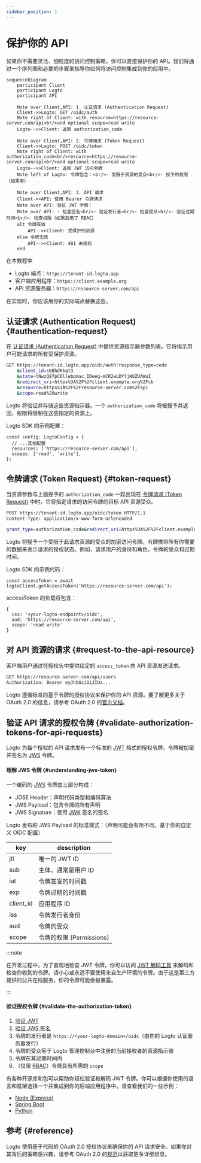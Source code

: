 ```yaml
---
sidebar_position: 1
---
```


# 保护你的 API

如果你不需要灵活、细粒度的访问控制策略，你可以直接保护你的 API。我们将通过一个序列图和必要的步骤来指导你如何将访问控制集成到你的应用中。

```mermaid
sequenceDiagram
    participant Client
    participant Logto
    participant API

    Note over Client,API: 1. 认证请求 (Authentication Request)
    Client->>Logto: GET /oidc/auth
    Note right of Client: with resource=https://resource-server.com/api<br/>and optional scope=read write
    Logto-->>Client: 返回 authorization_code

    Note over Client,API: 2. 令牌请求 (Token Request)
    Client->>Logto: POST /oidc/token
    Note right of Client: with authorization_code<br/>resource=https://resource-server.com/api<br/>and optional scope=read write
    Logto-->>Client: 返回 JWT 访问令牌
    Note left of Logto: 令牌包含：<br/>- 受限于资源的受众<br/>- 授予的权限（如果有）

    Note over Client,API: 3. API 请求
    Client->>API: 使用 Bearer 令牌请求
    Note over API: 验证 JWT 令牌：
    Note over API: - 检查签名<br/>- 验证发行者<br/>- 检查受众<br/>- 验证过期时间<br/>- 检查权限（如果启用了 RBAC）
    alt 令牌有效
        API-->>Client: 受保护的资源
    else 令牌无效
        API-->>Client: 401 未授权
    end
```

在本教程中

- Logto 端点：`https://tenant-id.logto.app`
- 客户端应用程序：`https://client.example.org`
- API 资源服务器：`https://resource-server.com/api`

在实现时，你应该用你的实际端点替换这些。

## 认证请求 (Authentication Request) \{#authentication-request}

在 [认证请求 (Authentication Request)](https://openid.net/specs/openid-connect-core-1_0.html#AuthRequest) 中提供资源指示器参数列表。它将指示用户可能请求的所有受保护资源。

```bash
GET https://tenant-id.logto.app/oidc/auth?response_type=code
    &client_id=s6BhdRkqt3
    &state=tNwzQ87pC6llebpmac_IDeeq-mCR2wLDYljHUZUAWuI
    &redirect_uri=https%3A%2F%2Fclient.example.org%2Fcb
    &resource=https%3A%2F%2Fresource-server.com%2Fapi
    &scope=read%20write
```

Logto 将验证并存储这些资源指示器。一个 `authorization_code` 将被授予并返回，权限将限制在这些指定的资源上。

Logto SDK 的示例配置：

```tsx
const config: LogtoConfig = {
  // ...其他配置
  resources: ['https://resource-server.com/api'],
  scopes: ['read', 'write'],
};
```

## 令牌请求 (Token Request) \{#token-request}

当资源参数与上面授予的 `authorization_code` 一起出现在 [令牌请求 (Token Request)](https://openid.net/specs/openid-connect-core-1_0.html#TokenRequest) 中时，它将指定请求的访问令牌的目标 API 资源受众。

```bash
POST https://tenant-id.logto.app/oidc/token HTTP/1.1
Content-Type: application/x-www-form-urlencoded

grant_type=authorization_code&redirect_uri=https%3A%2F%2Fclient.example.org%2Fcb&code=10esc29BWC2qZB0acc9v8zAv9ltc2pko105tQauZ&resource=https%3A%2F%2Fresource-server.com%2Fapi
```

Logto 将授予一个受限于此请求资源的受众的加密访问令牌。令牌携带所有你需要的数据来表示请求的授权状态。例如，请求用户的身份和角色，令牌的受众和过期时间。

Logto SDK 的示例代码：

```tsx
const accessToken = await logtoClient.getAccessToken('https://resource-server.com/api');
```

accessToken 的负载将包含：

```tsx
{
  iss: '<your-logto-endpoint>/oidc',
  aud: 'https://resource-server.com/api',
  scope: 'read write'
}
```

## 对 API 资源的请求 \{#request-to-the-api-resource}

客户端用户通过在授权头中提供给定的 `access_token` 向 API 资源发送请求。

```bash
GET https://resource-server.com/api/users
Authorization: Bearer eyJhbGciOiJIUz...
```

Logto 遵循标准的基于令牌的授权协议来保护你的 API 资源。要了解更多关于 OAuth 2.0 的信息，请参考 OAuth 2.0 的[官方文档](https://datatracker.ietf.org/doc/html/rfc6749#section-1.3.1)。

## 验证 API 请求的授权令牌 \{#validate-authorization-tokens-for-api-requests}

Logto 为每个授权的 API 请求发布一个标准的 [JWT](https://datatracker.ietf.org/doc/html/rfc7519) 格式的授权令牌。令牌被加密并签名为 [JWS](https://datatracker.ietf.org/doc/html/rfc7515) 令牌。

#### 理解 JWS 令牌 \{#understanding-jws-token}

一个编码的 [JWS](https://datatracker.ietf.org/doc/html/rfc7515) 令牌由三部分构成：

- JOSE Header：声明代码类型和编码算法
- JWS Payload：包含令牌的所有声明
- JWS Signature：使用 [JWK](https://datatracker.ietf.org/doc/html/rfc7517) 签名的签名

Logto 发布的 JWS Payload 的标准模式：（声明可能会有所不同，基于你的自定义 OIDC 配置）

| key       | description              |
| --------- | ------------------------ |
| jti       | 唯一的 JWT ID            |
| sub       | 主体，通常是用户 ID      |
| iat       | 令牌签发的时间戳         |
| exp       | 令牌过期的时间戳         |
| client_id | 应用程序 ID              |
| iss       | 令牌发行者身份           |
| aud       | 令牌的受众               |
| scope     | 令牌的权限 (Permissions) |

:::note

在开发过程中，为了直观地检查 JWT 令牌，你可以访问 [JWT 解码工具](https://www.jstoolset.com/jwt) 来解码和检查你收到的令牌。请小心或永远不要使用来自生产环境的令牌。由于这是第三方提供的公共在线服务，你的令牌可能会被暴露。

:::

#### 验证授权令牌 \{#validate-the-authorization-token}

1. [验证 JWT](https://datatracker.ietf.org/doc/html/rfc7519#section-7.2)
2. [验证 JWS 签名](https://datatracker.ietf.org/doc/html/rfc7515#section-5.2)
3. 令牌的发行者是 `https://<your-logto-domain>/oidc`（由你的 Logto 认证服务器发行）
4. 令牌的受众等于 Logto 管理控制台中注册的当前接收者的资源指示器
5. 令牌在其过期时间内
6. （仅限 [RBAC](/authorization/role-based-access-control/protect-api-resources-with-rbac)）令牌具有所需的 `scope`

有各种开源库和包可以帮助你轻松验证和解码 JWT 令牌。你可以根据你使用的语言和框架选择一个并集成到你的后端应用程序中。请查看我们的一些示例：

- [Node (Express)](/authorization/api-resources/node-express)
- [Spring Boot](/authorization/api-resources/spring-boot)
- [Python](/authorization/api-resources/python)

## 参考 \{#reference}

Logto 使用基于代码的 OAuth 2.0 授权协议来确保你的 API 请求安全。如果你对其背后的策略感兴趣，请参考 OAuth 2.0 的[规范](https://datatracker.ietf.org/doc/html/rfc6749#section-1.3.1)以获取更多详细信息。

